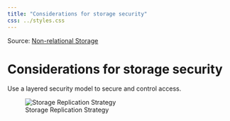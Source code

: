 ```yaml
---
title: "Considerations for storage security"
css: ../styles.css
---
```


Source: [Non-relational Storage](https://microsoftlearning.github.io/AZ-305-DesigningMicrosoftAzureInfrastructureSolutions/Instructions/CaseStudy/03-Nonrelationalstorage.html)

# Considerations for storage security
Use a layered security model to secure and control access.

![Storage Replication Strategy](../images/storage-security.png)
